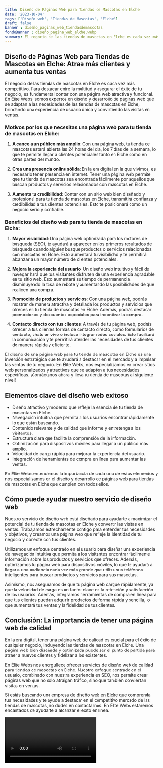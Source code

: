 ```yaml
---
title: Diseño de Páginas Web para Tiendas de Mascotas en Elche
date: '2023-10-04'
tags: ['Diseño web', 'Tiendas de Mascotas', 'Elche']
draft: false
banner : diseño_paginas_web_tiendasdemascotas
fondoBanner : diseño_pagina_web_elche.webp
summary: El negocio de las tiendas de mascotas en Elche es cada vez más competitivo. Para destacar entre la multitud y asegurar el éxito de tu negocio, es fundamental contar con una página web atractiva y funcional. En Élite Webs, somos expertos en diseño y desarrollo de páginas web que se adaptan a las necesidades de las tiendas de mascotas en Elche, brindando una experiencia de usuario única y convirtiendo las visitas en ventas.
---
```


## Diseño de Páginas Web para Tiendas de Mascotas en Elche: Atrae más clientes y aumenta tus ventas

El negocio de las tiendas de mascotas en Elche es cada vez más competitivo. Para destacar entre la multitud y asegurar el éxito de tu negocio, es fundamental contar con una página web atractiva y funcional. En Élite Webs, somos expertos en diseño y desarrollo de páginas web que se adaptan a las necesidades de las tiendas de mascotas en Elche, brindando una experiencia de usuario única y convirtiendo las visitas en ventas.

### Motivos por los que necesitas una página web para tu tienda de mascotas en Elche:

1. **Alcance a un público más amplio**: Con una página web, tu tienda de mascotas estará abierta las 24 horas del día, los 7 días de la semana, lo que te permite llegar a clientes potenciales tanto en Elche como en otras partes del mundo.

2. **Crea una presencia online sólida**: En la era digital en la que vivimos, es necesario tener presencia en internet. Tener una página web permite que tu tienda de mascotas sea encontrada fácilmente por aquellos que buscan productos y servicios relacionados con mascotas en Elche.

3. **Aumenta tu credibilidad**: Contar con un sitio web bien diseñado y profesional para tu tienda de mascotas en Elche, transmitirá confianza y credibilidad a tus clientes potenciales. Esto te posicionará como un negocio serio y confiable.

### Beneficios del diseño web para tu tienda de mascotas en Elche:

1. **Mayor visibilidad**: Una página web optimizada para los motores de búsqueda (SEO), te ayudará a aparecer en los primeros resultados de búsqueda cuando alguien busque productos o servicios relacionados con mascotas en Elche. Esto aumentará tu visibilidad y te permitirá alcanzar a un mayor número de clientes potenciales.

2. **Mejora la experiencia del usuario**: Un diseño web intuitivo y fácil de navegar hará que tus visitantes disfruten de una experiencia agradable en tu sitio web. Esto aumentará su tiempo de permanencia, disminuyendo la tasa de rebote y aumentando las posibilidades de que realicen una compra.

3. **Promoción de productos y servicios**: Con una página web, podrás mostrar de manera atractiva y detallada los productos y servicios que ofreces en tu tienda de mascotas en Elche. Además, podrás destacar promociones y descuentos especiales para incentivar la compra.

4. **Contacto directo con tus clientes**: A través de tu página web, podrás ofrecer a tus clientes formas de contacto directo, como formularios de contacto, chats en vivo o incluso integrar redes sociales. Esto facilitará la comunicación y te permitirá atender las necesidades de tus clientes de manera rápida y eficiente.

El diseño de una página web para tu tienda de mascotas en Elche es una inversión estratégica que te ayudará a destacar en el mercado y a impulsar las ventas de tu negocio. En Élite Webs, nos especializamos en crear sitios web personalizados y atractivos que se adapten a tus necesidades específicas. ¡Contáctanos ahora y lleva tu tienda de mascotas al siguiente nivel!

<GifSeo />

<Cta />

## Elementos clave del diseño web exitoso

- Diseño atractivo y moderno que refleje la esencia de tu tienda de mascotas en Elche.
- Navegación intuitiva que permita a los usuarios encontrar rápidamente lo que están buscando.
- Contenido relevante y de calidad que informe y entretenga a los visitantes.
- Estructura clara que facilite la comprensión de la información.
- Optimización para dispositivos móviles para llegar a un público más amplio.
- Velocidad de carga rápida para mejorar la experiencia del usuario.
- Integración de herramientas de compra en línea para aumentar las ventas.

En Élite Webs entendemos la importancia de cada uno de estos elementos y nos especializamos en el diseño y desarrollo de páginas web para tiendas de mascotas en Elche que cumplen con todos ellos.

## Cómo puede ayudar nuestro servicio de diseño web

Nuestro servicio de diseño web está diseñado para ayudarte a maximizar el potencial de tu tienda de mascotas en Elche y convertir las visitas en ventas. Trabajamos estrechamente contigo para entender tus necesidades y objetivos, y creamos una página web que refleje la identidad de tu negocio y conecte con tus clientes.

Utilizamos un enfoque centrado en el usuario para diseñar una experiencia de navegación intuitiva que permita a los visitantes encontrar fácilmente información sobre los productos y servicios que ofreces. Además, optimizamos tu página web para dispositivos móviles, lo que te ayudará a llegar a una audiencia cada vez más grande que utiliza sus teléfonos inteligentes para buscar productos y servicios para sus mascotas.

Asimismo, nos aseguramos de que tu página web cargue rápidamente, ya que la velocidad de carga es un factor clave en la retención y satisfacción de los usuarios. Además, integramos herramientas de compra en línea para que tus clientes puedan adquirir productos de forma rápida y sencilla, lo que aumentará tus ventas y la fidelidad de tus clientes.

## Conclusión: La importancia de tener una página web de calidad

En la era digital, tener una página web de calidad es crucial para el éxito de cualquier negocio, incluyendo las tiendas de mascotas en Elche. Una página web bien diseñada y optimizada puede ser el punto de partida para atraer a nuevos clientes y fidelizar a los existentes.

En Élite Webs nos enorgullece ofrecer servicios de diseño web de calidad para tiendas de mascotas en Elche. Nuestro enfoque centrado en el usuario, combinado con nuestra experiencia en SEO, nos permite crear páginas web que no solo atraigan tráfico, sino que también conviertan visitas en ventas.

Si estás buscando una empresa de diseño web en Elche que comprenda tus necesidades y te ayude a destacar en el competitivo mercado de las tiendas de mascotas, no dudes en contactarnos. En Élite Webs estaremos encantados de ayudarte a alcanzar el éxito en línea.

<Video />

<CtaBot job='Tiendas de Mascotas' city='Elche'/>

<Gmaps query='Elche+españa+maps' />